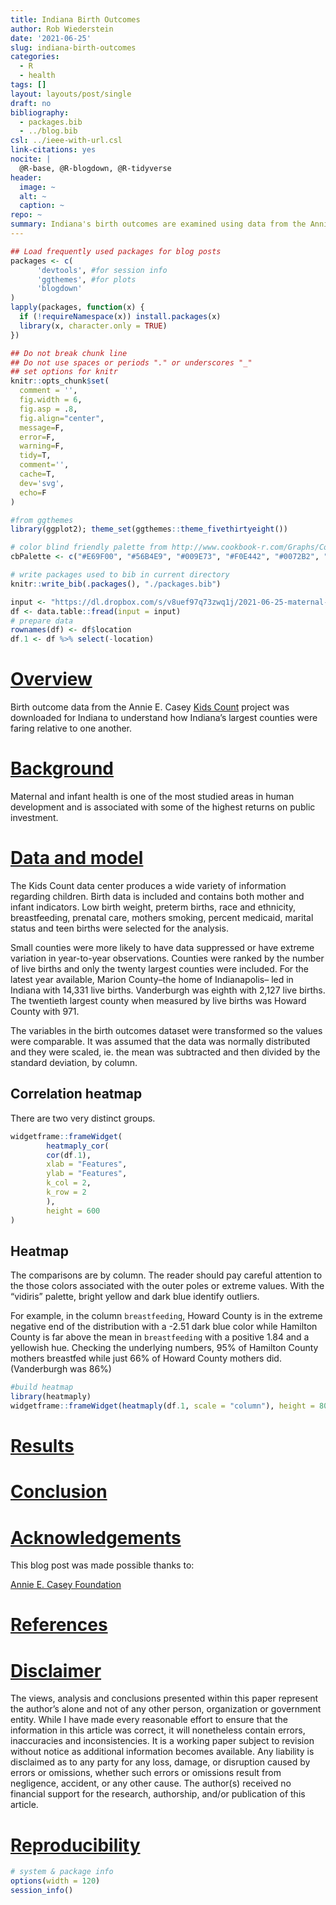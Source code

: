 ```yaml
---
title: Indiana Birth Outcomes
author: Rob Wiederstein
date: '2021-06-25'
slug: indiana-birth-outcomes
categories:
  - R
  - health
tags: []
layout: layouts/post/single
draft: no
bibliography:
  - packages.bib
  - ../blog.bib
csl: ../ieee-with-url.csl
link-citations: yes
nocite: |
  @R-base, @R-blogdown, @R-tidyverse
header:
  image: ~
  alt: ~
  caption: ~
repo: ~
summary: Indiana's birth outcomes are examined using data from the Annie E. Casey foundation Kids Count website.
---
```



```r
## Load frequently used packages for blog posts
packages <- c(
      'devtools', #for session info
      'ggthemes', #for plots
      'blogdown'
)
lapply(packages, function(x) {
  if (!requireNamespace(x)) install.packages(x)
  library(x, character.only = TRUE)
})
```

```r
## Do not break chunk line
## Do not use spaces or periods "." or underscores "_"
## set options for knitr
knitr::opts_chunk$set(
  comment = '',
  fig.width = 6,
  fig.asp = .8,
  fig.align="center",
  message=F,
  error=F,
  warning=F,
  tidy=T,
  comment='',
  cache=T,
  dev='svg',
  echo=F
)
```

```r
#from ggthemes
library(ggplot2); theme_set(ggthemes::theme_fivethirtyeight())
```

```r
# color blind friendly palette from http://www.cookbook-r.com/Graphs/Colors_(ggplot2)/
cbPalette <- c("#E69F00", "#56B4E9", "#009E73", "#F0E442", "#0072B2", "#D55E00", "#CC79A7", "#000000")
```

```r
# write packages used to bib in current directory
knitr::write_bib(.packages(), "./packages.bib")
```

```r
input <- "https://dl.dropbox.com/s/v8uef97q73zwq1j/2021-06-25-maternal-infant-health.csv?dl=0"
df <- data.table::fread(input = input)
# prepare data
rownames(df) <- df$location
df.1 <- df %>% select(-location)
```

# [Overview](#overview)

Birth outcome data from the Annie E. Casey [Kids Count](https://datacenter.kidscount.org) project was downloaded for Indiana to understand how Indiana's largest counties were faring relative to one another.


# [Background](#background)

Maternal and infant health is one of the most studied areas in human development and is associated with some of the highest returns on public investment.

# [Data and model](#data)

The Kids Count data center produces a wide variety of information regarding children.  Birth data is included and contains both mother and infant indicators.  Low birth weight, preterm births, race and ethnicity, breastfeeding, prenatal care, mothers smoking, percent medicaid, marital status and teen births were selected for the analysis.

Small counties were more likely to have data suppressed or have extreme variation in year-to-year observations.  Counties were ranked by the number of live births and only the twenty largest counties were included. For the latest year available, Marion County--the home of Indianapolis-- led in Indiana with 14,331 live births.  Vanderburgh was eighth with 2,127 live births.  The twentieth largest county when measured by live births was Howard County with 971.

The variables in the birth outcomes dataset were transformed so the values were comparable. It was assumed that the data was normally distributed and they were scaled, ie. the mean was subtracted and then divided by the standard deviation, by column.

## Correlation heatmap

There are two very distinct groups.  

```r

widgetframe::frameWidget(
        heatmaply_cor(
        cor(df.1),
        xlab = "Features",
        ylab = "Features",
        k_col = 2,
        k_row = 2
        ),
        height = 600
)

```

## Heatmap

The comparisons are by column.  The reader should pay careful attention to the those colors associated with the outer poles or extreme values. With the "vidiris" palette, bright yellow and dark blue identify outliers.  

For example, in the column `breastfeeding`, Howard County is in the extreme negative end of the distribution with a -2.51 dark blue color while Hamilton County is far above the mean in `breastfeeding` with a positive 1.84 and a yellowish hue. Checking the underlying numbers, 95% of Hamilton County mothers breastfed while just 66% of Howard County mothers did. (Vanderburgh was 86%)

```r
#build heatmap
library(heatmaply)
widgetframe::frameWidget(heatmaply(df.1, scale = "column"), height = 800)
```

# [Results](#results)


# [Conclusion](#conclusion)

# [Acknowledgements](#acknowledge)

This blog post was made possible thanks to:

[Annie E. Casey Foundation](https://www.aecf.org)

# [References](#reference)

<div id="refs"></div>

# [Disclaimer](#disclaimer)

The views, analysis and conclusions presented within this paper represent the author’s alone and not of any other person, organization or government entity. While I have made every reasonable effort to ensure that the information in this article was correct, it will nonetheless contain errors, inaccuracies and inconsistencies. It is a working paper subject to revision without notice as additional information becomes available. Any liability is disclaimed as to any party for any loss, damage, or disruption caused by errors or omissions, whether such errors or omissions result from negligence, accident, or any other cause. The author(s) received no financial support for the research, authorship, and/or publication of this article.

# [Reproducibility](#reproduce)

```r
# system & package info
options(width = 120)
session_info()
```

